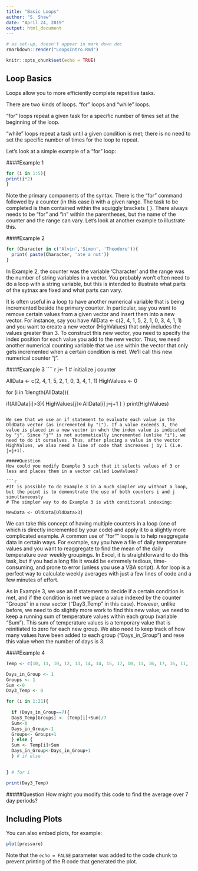 ---
title: "Basic Loops"
author: "S. Shaw"
date: "April 24, 2019"
output: html_document
---


```{r, echo=FALSE, eval=FALSE}
# as set-up, doesn't appear in mark down doc
rmarkdown::render("LoopsIntro.Rmd")
```


```{r setup, include=FALSE}
knitr::opts_chunk$set(echo = TRUE)
```

## Loop Basics

Loops allow you to more efficiently complete repetitive tasks. 

There are two kinds of loops. "for" loops and "while" loops. 

"for" loops repeat a given task for a specific number of times set at the beginning of the loop. 

"while" loops repeat a task until a given condition is met; there is no need to set the specific number of times for the loop to repeat. 

Let's look at a simple example of a "for" loop:

####Example 1
```{r Example 1}
for (i in 1:5){
print(i*2)
}

```


Note the primary components of the syntax. There is the "for" command followed by a counter (in this case i) with a given range. The task to be completed is then contained within the squiggly brackets { }. There always needs to be "for" and "in" within the parentheses, but the name of the counter and the range can vary. Let's look at another example to illustrate this. 

####Example 2
```{r Example 2}
for (Character in c('Alvin','Simon', 'Theodore')){
  print( paste(Character, 'ate a nut'))
}
```

In Example 2, the counter was the variable 'Character' and the range was the number of string variables in a vector. You probably won't often need to do a loop with a string variable, but this is intended to illustrate what parts of the sytnax are fixed and what parts can vary. 

It is often useful in a loop to have another numerical variable that is being incremented beside the primary counter. In particular, say you want to remove certain values from a given vector and insert them into a new vector. For instance, say you have AllData <- c(2, 4, 1, 5, 2, 1, 0, 3, 4, 1, 1) and you want to create a new vector (HighValues) that only includes the values greater than 3.  To construct this new vector, you need to specify the index position for each value you add to the new vector. Thus, we need another numerical counting variable that we use within the vector that only gets incremented when a certain condition is met. We'll call this new numerical counter "j".

####Example 3
```` {r Example 3}
j<- 1 # initialize j counter

AllData <- c(2, 4, 1, 5, 2, 1, 0, 3, 4, 1, 1)
HighValues <- 0

for (i in 1:length(AllData)){
  
  if(AllData[i]>3){
    HighValues[j]<-AllData[i]
    j=j+1
  }
}
print(HighValues)
```

We see that we use an if statement to evaluate each value in the OldData vector (as incremented by "i"). If a value exceeds 3, the value is placed in a new vector in whch the index value is indicated by "j". Since "j"" is not automatically incremented (unlike "i"), we need to do it ourselves. Thus, after placing a value in the vector HighValues, we also need a line of code that increases j by 1 (i.e. j=j+1).  

#####Question
How could you modify Example 3 such that it selects values of 3 or less and places them in a vector called LowValues?

```{ r, echo=FALSE, eval=FALSE}
#It is possible to do Example 3 in a much simpler way without a loop, but the point is to demonstrate the use of both counters i and j simultaneously
# The simpler way to do Example 3 is with conditional indexing:

NewData <- OldData[OldData>3]

```


We can take this concept of having multiple counters in a loop (one of which is directly incremented by your code) and apply it to a slightly more complicated example. A common use of "for"" loops is to help reaggregate data in certain ways. For example, say you have a file of daily temperature values and you want to reaggregate to find the mean of the daily temperature over weekly groupings. In Excel, it is straightforward to do this task, but if you had a long file it would be extremely tedious, time-consuming, and prone to error (unless you use a VBA script). A for loop is a perfect way to calculate weekly averages with just a few lines of code and a few minutes of effort. 

As in Example 3, we use an if statement to decide if a certain condition is met, and if the condition is met we place a value indexed by the counter "Groups" in a new vector ("Day3_Temp" in this case). However, unlike before, we need to do slightly more work to find this new value; we need to keep a running sum of temperature values within each group (variable "Sum"). This sum of temperature values is a temporary value that is reinitiated to zero for each new group. We also need to keep track of how many values have been added to each group ("Days_in_Group") and rese this value when the number of days is 3. 

####Example 4
```{R Example 4}
Temp <- c(10, 11, 10, 12, 13, 14, 14, 15, 17, 10, 11, 16, 17, 16, 11, 12, 16, 17, 18, 17, 18)

Days_in_Group <- 1
Groups <- 1
Sum <-0
Day3_Temp <- 0

for (i in 1:21){
  
  if (Days_in_Group==7){
  Day3_Temp[Groups] <- (Temp[i]+Sum)/7
  Sum<-0
  Days_in_Group<-1
  Groups<- Groups+1
  } else {
  Sum <- Temp[i]+Sum
  Days_in_Group<-Days_in_Group+1
  } # if else
  

} # for i

print(Day3_Temp)
```


#####Question
How might you modify this code to find the average over 7 day periods?

## Including Plots

You can also embed plots, for example:

```{r pressure, echo=FALSE}
plot(pressure)
```

Note that the `echo = FALSE` parameter was added to the code chunk to prevent printing of the R code that generated the plot.
